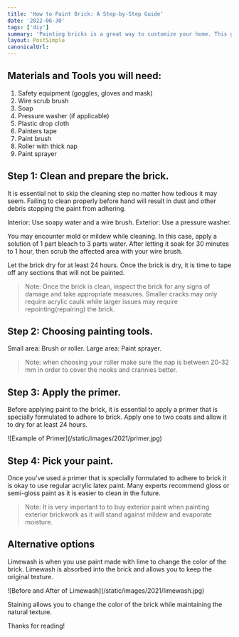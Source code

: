 ```yaml
---
title: 'How to Paint Brick: A Step-by-Step Guide'
date: '2022-06-30'
tags: ['diy']
summary: 'Painting bricks is a great way to customize your home. This guide will help you to paint bricks in a few steps.'
layout: PostSimple
canonicalUrl:
---
```


## Materials and Tools you will need:

1. Safety equipment (goggles, gloves and mask)
2. Wire scrub brush
3. Soap
4. Pressure washer (if applicable)
5. Plastic drop cloth
6. Painters tape
7. Paint brush
8. Roller with thick nap
9. Paint sprayer

## Step 1: Clean and prepare the brick.

It is essential not to skip the cleaning step no matter how tedious it may seem. Failing to clean properly before hand will result in dust and other debris stopping the paint from adhering.

Interior: Use soapy water and a wire brush.
Exterior: Use a pressure washer.

You may encounter mold or mildew while cleaning. In this case, apply a solution of 1 part bleach to 3 parts water. After letting it soak for 30 minutes to 1 hour, then scrub the affected area with your wire brush.

Let the brick dry for at least 24 hours. Once the brick is dry, it is time to tape off any sections that will not be painted.

> Note: Once the brick is clean, inspect the brick for any signs of damage and take appropriate measures. Smaller cracks may only require acrylic caulk while larger issues may require repointing(repairing) the brick.

## Step 2: Choosing painting tools.

Small area: Brush or roller.
Large area: Paint sprayer.

> Note: when choosing your roller make sure the nap is between 20-32 mm in order to cover the nooks and crannies better.

## Step 3: Apply the primer.

Before applying paint to the brick, it is essential to apply a primer that is specially formulated to adhere to brick. Apply one to two coats and allow it to dry for at least 24 hours.

<div className="flex flex-wrap justify-center">
  <div className="my-1 px-2 w-1/2 overflow-hidden xl:my-1 xl:px-2 xl:w-1/4">
    ![Example of Primer](/static/images/2021/primer.jpg)
  </div>
</div>

## Step 4: Pick your paint.

Once you've used a primer that is specially formulated to adhere to brick it is okay to use regular acrylic latex paint. Many experts recommend gloss or semi-gloss paint as it is easier to clean in the future.

> Note: It is very important to to buy exterior paint when painting exterior brickwork as it will stand against mildew and evaporate moisture.

## Alternative options

Limewash is when you use paint made with lime to change the color of the brick. Limewash is absorbed into the brick and allows you to keep the original texture.

<div className="flex flex-wrap justify-center">
  <div className="my-1 px-2 w-full overflow-hidden">
    ![Before and After of Limewash](/static/images/2021/limewash.jpg)
  </div>
</div>

Staining allows you to change the color of the brick while maintaining the natural texture.

Thanks for reading!
